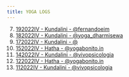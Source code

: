 ```yaml
---
title: YOGA LOGS
---
```


7. [192022IV - Kundalini - @fernandoeim](/yoga/625e9ea34e42c52c1dcdfc67)
8. [182022IV - Kundalini - @yoga_dharmisewa](/yoga/625d4f9b2b081b256f389e33)
9. [172022IV - Kundalini - @](/yoga/625cc4112e68e09afc67e82e)
10. [152022IV - Hatha - @yogabonito.in](/yoga/6259808f4feccc4caec4e2b1)
11. [142022IV - Kundalini - @vivopsicologia](/yoga/6258be81b7e987d72ffcc6e8)
12. [122022IV - Hatha - @yogabonito.in](/yoga/6255a7c6f081cde9229da0ce)
13. [112022IV - Kundalini - @vivopsicologia](/yoga/6254371ca206c443325e7137)
